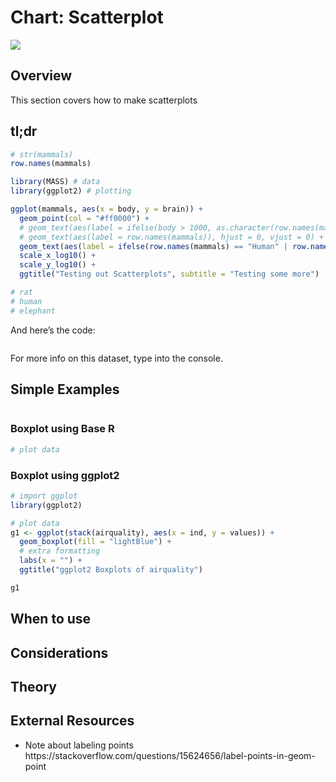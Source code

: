 # Chart: Scatterplot {#scatterplot}

![](images/banners/banner_scatterplot.png)
<!-- Notes

- Mammals could be cool
  - Scatter plot of brain vs body weight
  - annotate a few key points


-->


## Overview

This section covers how to make scatterplots

## tl;dr
<!-- Nice Example Joke -->

<!-- Explanation: -->
```r
# str(mammals)
row.names(mammals)

```


```r
library(MASS) # data
library(ggplot2) # plotting

ggplot(mammals, aes(x = body, y = brain)) +
  geom_point(col = "#ff0000") +
  # geom_text(aes(label = ifelse(body > 1000, as.character(row.names(mammals)),'')), hjust = 0, vjust = 0) +
  # geom_text(aes(label = row.names(mammals)), hjust = 0, vjust = 0) +
  geom_text(aes(label = ifelse(row.names(mammals) == "Human" | row.names(mammals) == "Asian elephant", as.character(row.names(mammals)),'')), hjust = 1.1, vjust = -.1) +
  scale_x_log10() +
  scale_y_log10() +
  ggtitle("Testing out Scatterplots", subtitle = "Testing some more")

# rat
# human
# elephant

```

And here's the code:
```r

```

For more info on this dataset, type <TODO> into the console.

## Simple Examples
<!-- Simplify Note -->
 
<!-- Simple Explanation of Data: -->
```r

```

### Boxplot using Base R
```r
# plot data

```

<!-- Base R Plot Explanation -->

### Boxplot using ggplot2
```r
# import ggplot
library(ggplot2)

# plot data
g1 <- ggplot(stack(airquality), aes(x = ind, y = values)) + 
  geom_boxplot(fill = "lightBlue") +
  # extra formatting
  labs(x = "") +
  ggtitle("ggplot2 Boxplots of airquality")

g1
```

<!-- ggplot2 explanation -->

## When to use
<!-- Quick Note on When to use this plot -->

## Considerations

<!-- *   List of things to pay attention to with examples -->

## Theory

<!-- *   Link to textbook -->

## External Resources

<!-- - []](){target="_blank"}: Links to resources with quick blurb -->

- Note about labeling points
  https://stackoverflow.com/questions/15624656/label-points-in-geom-point




